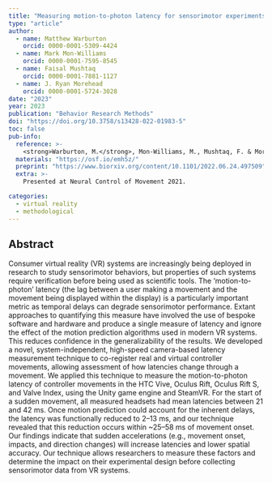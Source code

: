 ```yaml
---
title: "Measuring motion-to-photon latency for sensorimotor experiments with virtual reality systems"
type: "article"
author: 
  - name: Matthew Warburton
    orcid: 0000-0001-5309-4424
  - name: Mark Mon-Williams
    orcid: 0000-0001-7595-8545
  - name: Faisal Mushtaq
    orcid: 0000-0001-7881-1127
  - name: J. Ryan Morehead
    orcid: 0000-0001-5724-3028 
date: "2023"
year: 2023
publication: "Behavior Research Methods"
doi: "https://doi.org/10.3758/s13428-022-01983-5"
toc: false
pub-info:
  reference: >-
    <strong>Warburton, M.</strong>, Mon-Williams, M., Mushtaq, F. & Morehead, J. R. (2023). Measuring motion-to-photon latency for sensorimotor experiments with virtual reality systems. <em>Behavior Research Methods, 55</em>, 3658-3678 doi: <a href="https://doi.org/10.3758/s13428-022-01983-5">10.3758/s13428-022-01983-5</a>
  materials: "https://osf.io/emh5z/"
  preprint: "https://www.biorxiv.org/content/10.1101/2022.06.24.497509"
  extra: >-
    Presented at Neural Control of Movement 2021.

categories:
  - virtual reality
  - methodological
---
```


## Abstract

Consumer virtual reality (VR) systems are increasingly being deployed in research to study sensorimotor behaviors, but properties of such systems require verification before being used as scientific tools. The ‘motion-to-photon’ latency (the lag between a user making a movement and the movement being displayed within the display) is a particularly important metric as temporal delays can degrade sensorimotor performance. Extant approaches to quantifying this measure have involved the use of bespoke software and hardware and produce a single measure of latency and ignore the effect of the motion prediction algorithms used in modern VR systems. This reduces confidence in the generalizability of the results. We developed a novel, system-independent, high-speed camera-based latency measurement technique to co-register real and virtual controller movements, allowing assessment of how latencies change through a movement. We applied this technique to measure the motion-to-photon latency of controller movements in the HTC Vive, Oculus Rift, Oculus Rift S, and Valve Index, using the Unity game engine and SteamVR. For the start of a sudden movement, all measured headsets had mean latencies between 21 and 42 ms. Once motion prediction could account for the inherent delays, the latency was functionally reduced to 2–13 ms, and our technique revealed that this reduction occurs within ~25–58 ms of movement onset. Our findings indicate that sudden accelerations (e.g., movement onset, impacts, and direction changes) will increase latencies and lower spatial accuracy. Our technique allows researchers to measure these factors and determine the impact on their experimental design before collecting sensorimotor data from VR systems.